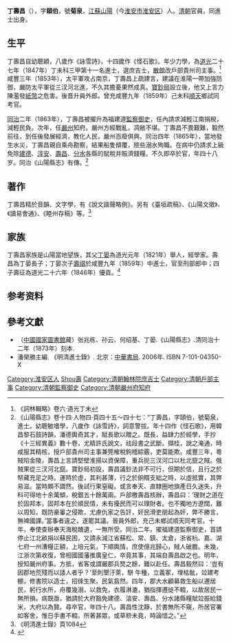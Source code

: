 {{otheruses|subject=晚清進士|other=出身合肥的晚清官員|丁壽昌}}
{{明清人物信息框
| 姓名 = 丁壽昌
| 原名 =
| 圖片名稱=
| 圖片大小 =
| 圖片說明 =
| 最高職務 = 浙江省嚴州府知府
| 國家 = 大清
| 爵位 =
| 籍貫 = [[江蘇省|江蘇省]][[山阳县_(江苏省)|山陽縣]]
| 族裔 = 漢族
| 旗籍 = 
| 字號 = 字頤伯，號菊泉
| 諡號 = 
| 出生日期 = [[嘉慶|嘉慶]]二十三年（1818年）
| 出生地點 = [[江蘇省|江蘇省]][[山阳县_(江苏省)|山陽縣]]
| 逝世日期 = [[同治|同治]]四年（1865年）
| 逝世地點 = [[浙江省|浙江省]][[嚴州|嚴州]]
| 墓葬 =
| 配偶 =
| 親屬 =
| 出身 = 
*道光二十七年丁未科同進士出身
| 經歷 = 
*翰林院[[庶吉士|庶吉士]]（道光二十七年）
*[[散館|散館]]改[[戶部|戶部]]貴州司[[主事|主事]]（道光三十年）
*戶部[[員外郎|員外郎]]
*[[順天|順天]]鄉試同考官（咸豐九年）
*福建道[[監察御史|監察御史]]（同治二年）
*浙江省[[嚴州|嚴州]]府知府（同治三年）
| 著作 =
*《說文諧聲略例》
*《臺垣疏稿》
*《山陽文徵》
*《讀易會通》
*《睦州存稿》
}}
'''丁壽昌'''（{{bd|1818年||1865年||D丁}}），字'''頤伯'''，號'''菊泉'''，[[江蘇|江蘇]][[山阳县_(江苏省)|山陽]]（今[[淮安市|淮安市]][[淮安区|淮安区]]）人。[[清朝|清朝]]官員，同進士出身。

==生平==
丁壽昌自幼聰穎，八歲作《詠雪詩》，十四歲作《怪石歌》。年少力學，為[[道光|道光]]二十七年（1847年）丁未科三甲第十一名進士，選庶吉士，[[散館|散館]]改戶部貴州司主事。<ref>《詞林輯略》卷六·道光丁未</ref>咸豐三年（1853年），太平軍攻占南京，丁壽昌上疏建言，建議在淮陽一帶加強防御，嚴防太平軍從三汊河北進，不久其擔憂果然成真。[[寶鈔局|寶鈔局]]設立後，他又上言力陳濫發[[紙幣|紙幣]]之危害。後晋升員外郎，曾充咸豐九年（1859年）己未科[[順天|順天]]鄉試同考官。

[[同治|同治]]二年（1863年），丁壽昌被擢升為福建道[[監察御史|監察御史]]，任內請求減輕江南捐稅，減輕民負。次年，任[[嚴州|嚴州]]知府。嚴州方經戰亂，凋敝不堪。丁壽昌不畏艱難，毅然前往，到任後發展經濟，教化人民，嚴州百廢俱興。同治四年（1865年），當地發生水災，丁壽昌親自乘舟勘察，結果船隻傾覆，險些溺水殉職。在病中仍請求上級免除[[建德|建德]]、[[淳安|淳安]]、[[壽昌|壽昌]]、[[分水|分水]]各縣的賦稅并賑濟錢糧。不久即卒於官，年四十八岁。同治《山陽縣志》有傳。<ref>《山陽縣志》卷十四·人物四·頁四十五～四十七：“丁壽昌，字頤伯，號菊泉，進士。幼聰敏嗜學，八歲作《詠雪詩》，詞意警拔。年十四作《怪石歌》，用韓昌黎石鼓詩韻，潘德輿奇其才，賦長歌以贈之。既長，益肆力於經學，手抄《十三經異義》數十卷，尤精許氏說文，祛段書之武斷。擷桂，說之淹通，時咸服其精核，授戶部貴州司主事兼筦榷稅鉤稽綜覈，吏莫能欺。咸豐三年，粵賊陷金陵，壽昌上言請堅壁淮揚以資保障，重兵扼三汊河口以杜北竄之賊。俄賊果從三汊河北竄。寶鈔局初設，壽昌議鈔法非不可行，但期於信，且行之於帑藏充足之時。運時於虛，其利甚薄，行之於餉糈支絀之時，以虛抵實，其弊易滋。當時頗不謂然。後試行果窒礙。或言奉天、直隸圈地旗產日久迷失，升科可得地十余萬傾，稅銀五十餘萬兩。戶部檄壽昌核辦，壽昌曰：‘理財之道在於固邦本，固邦本在於順民情，未有擾民而可以理財者。也不獨地方遼闊，難以周知，既防豪曓之侵欺，尤慮仇家之告訐，奸民滑吏朋起為奸，弊不勝言，無裨國課。’當事者違之，遂罷其議。晉員外郎，充己未鄉試順天同考官。十年，奉使查辦奉天海稅醜遺，一無所受。同治二年，擢福建道監察御史，首請停止江北畝捐以蘇民困，又請永減江省蘇松、常、鎮、太倉，浙省杭、嘉、湖七府一州漕糧正額，上培元氣，下順輿情，庶使億兆歸心，賊人破膽。未幾，江浙次第收復，曾相國國藩推廣皇仁，卒竟其事，其端自壽昌啟之也。明年，授知嚴州府事。方抵，省客或謂嚴郡兵燹之餘，難以赴任。壽昌毅然曰：‘豈有因郡地荒殘而以諉人者乎？’至則墾汙萊，駢<!---原字 林攴--->牛種，立義冢，埋枯骴，竝建考棚，修書院以造士，招徠生聚，民氣翕然。四年，郡大水顧募救生船以遷居民，躬行水所，舟覆幾溺，以救免，衣履淋漉，猶指揮遷徙不輟，以故居民一無所損。病既亟，猶請於大府豁免建德、湻安、壽昌、分水諸縣糧賦竝振給錢米，大府以為賢。尋卒官，年四十八。壽昌性沈靜，於書無所不窺，所居官署如客舍，惟日手書不輟。所著甚眾，或草剙未竟，時論惜之。”</ref>

==著作==
丁壽昌精於音韻、文字學，有《說文諧聲略例》。另有《臺垣疏稿》、《山陽文徵》、《讀易會通》、《睦州存稿》等。<ref>《明清進士錄》頁1084</ref>

==家族==
丁壽昌家族是山陽當地望族，其父[[丁晏|丁晏]]為道光元年（1821年）舉人，經學家。壽昌為丁晏長子；丁晏次子[[丁壽祺|壽祺]]於咸豐九年（1859年）中進士，官至刑部郎中；四子壽征為道光二十六年（1846年）優貢。<ref>{{cite web| language =| publisher =楚州新聞信息中心| title =晚清楚州文化现象（之一）| url =http://www.cztoday.gov.cn/tcwh/20080906_01.htm| author =晓禄| date =| accessdate =}}{{dead link|date=2017年11月 |bot=InternetArchiveBot |fix-attempted=yes }}</ref>

== 参考资料 ==
{{reflist}}

==參考文獻==
*（[[中國國家圖書館|中國國家圖書館]]藏）张兆栋、孙云、何绍基、丁晏.《山陽縣志》.清同治十二年（1873年）刻本.
* 潘榮勝主編. 《明清進士錄》. 北京：[[中華書局|中華書局]]. 2006年. ISBN 7-101-04350-X

{{道光二十七年丁未科殿試金榜}}

{{Authority control}}

{{DEFAULTSORT:Ding丁壽昌}}
[[Category:淮安区人|Category:淮安区人]]
[[Category:丁姓|Shou壽]]
[[Category:清朝翰林院庶吉士|Category:清朝翰林院庶吉士]]
[[Category:清朝戶部主事|Category:清朝戶部主事]]
[[Category:清朝監察御史|Category:清朝監察御史]]
[[Category:清朝嚴州府知府|Category:清朝嚴州府知府]]